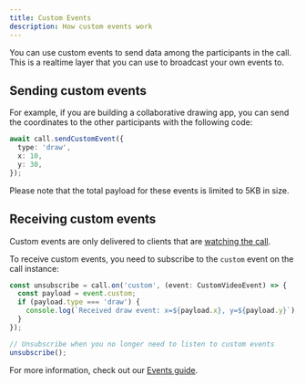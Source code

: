```yaml
---
title: Custom Events
description: How custom events work
---
```


You can use custom events to send data among the participants in the call.
This is a realtime layer that you can use to broadcast your own events to.

## Sending custom events

For example, if you are building a collaborative drawing app, you can send the coordinates to the other participants with the following code:

```typescript
await call.sendCustomEvent({
  type: 'draw',
  x: 10,
  y: 30,
});
```

Please note that the total payload for these events is limited to 5KB in size.

## Receiving custom events

Custom events are only delivered to clients that are [watching the call](../../advanced/events/#call-events).

To receive custom events, you need to subscribe to the `custom` event on the call instance:

```typescript
const unsubscribe = call.on('custom', (event: CustomVideoEvent) => {
  const payload = event.custom;
  if (payload.type === 'draw') {
    console.log(`Received draw event: x=${payload.x}, y=${payload.y}`);
  }
});

// Unsubscribe when you no longer need to listen to custom events
unsubscribe();
```

For more information, check out our [Events guide](../../advanced/events).
